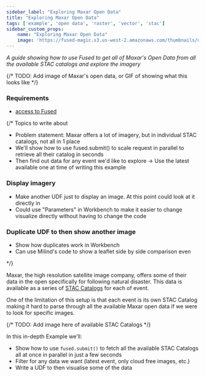 ```yaml
---
sidebar_label: "Exploring Maxar Open Data"
title: "Exploring Maxar Open Data"
tags: ['example', 'open data', 'raster', 'vector', 'stac']
sidebar_custom_props:
    name: "Exploring Maxar Open Data"
    image: 'https://fused-magic.s3.us-west-2.amazonaws.com/thumbnails/udfs-staging/Fused_Logo.png'
---
```


_A guide showing how to use Fused to get all of Maxar's Open Data from all the available STAC catalogs and explore the imagery_

{/* TODO: Add image of Maxar's open data, or GIF of showing what this looks like */}

### Requirements
- [access to Fused](/user-guide/login/)

{/* Topics to write about
- Problem statement: Maxar offers a lot of imagery, but in individual STAC catalogs, not all in 1 place
- We'll show how to use fused.submit() to scale request in parallel to retrieve all their catalog in seconds
- Then find out data for any event we'd like to explore -> Use the latest available one at time of writing this example

### Display imagery
- Make another UDF just to display an image. At this point could look at it directly in 
- Could use "Parameters" in Workbench to make it easier to change visualize directly without having to change the code

### Duplicate UDF to then show another image
- Show how duplicates work in Workbench
- Can use Milind's code to show a leaflet side by side comparison even

*/}

Maxar, the high resolution satellite image company, offers some of their data in the open specifically for following natural disaster. This data is available as a series of [STAC Catalogs](https://radiantearth.github.io/stac-browser/#/external/maxar-opendata.s3.amazonaws.com/events/catalog.json?.language=en) for each of event.

One of the limitation of this setup is that each event is its own STAC Catalog making it hard to parse through all the available Maxar open data if we were to look for specific images.

{/* TODO: Add image here of available STAC Catalogs */}

In this in-depth Example we'll:
- Show how to use `fused.submit()` to fetch all the available STAC Catalogs all at once in parallel in just a few seconds
- Filter for any data we want (latest event, only cloud free images, etc.)
- Write a UDF to then visualise some of the data 